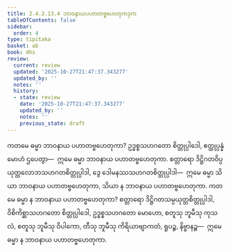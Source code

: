 ```yaml
---
title: 2.4.2.13.4 ဘာဝနာယပဟာတဗ္ဗဟေတုကဒုက
tableOfContents: false
sidebar:
  order: 4
type: tipitaka
basket: ab
book: dhs
review:
  current: review
  updated: '2025-10-27T21:47:37.343277'
  updated_by: ''
  notes: ''
  history:
  - state: review
    date: '2025-10-27T21:47:37.343277'
    updated_by: ''
    notes: ''
    previous_state: draft
---
```



<ReviewStatus review={frontmatter.review} showDetails={true} />

<HypothesisAnnotation frontmatter={frontmatter} />

<DynamicBreadcrumb />

<Division number="1587" book="dhs" e="ch" v="29" p="294">

<Paragraph number="2298" book="dhs">
ကတမေ ဓမ္မာ ဘာဝနာယ ပဟာတဗ္ဗဟေတုကာ? ဥဒ္ဓစ္စသဟဂတော စိတ္တုပ္ပါဒေါ, ဧတ္ထုပ္ပန္နံ မောဟံ ဌပေတွာ—  ဣမေ ဓမ္မာ ဘာဝနာယ ပဟာတဗ္ဗဟေတုကာ. စတ္တာရော ဒိဋ္ဌိဂတဝိပ္ပယုတ္တလောဘသဟဂတစိတ္တုပ္ပါဒါ, ဒွေ ဒေါမနဿသဟဂတစိတ္တုပ္ပါဒါ—  ဣမေ ဓမ္မာ သိယာ ဘာဝနာယ ပဟာတဗ္ဗဟေတုကာ, သိယာ န ဘာဝနာယ ပဟာတဗ္ဗဟေတုကာ.
</Paragraph>

</Division>
<Division number="1588" book="dhs" e="ch" v="29" p="294">

<Paragraph number="2299" book="dhs">
ကတမေ ဓမ္မာ န ဘာဝနာယ ပဟာတဗ္ဗဟေတုကာ? စတ္တာရော ဒိဋ္ဌိဂတသမ္ပယုတ္တစိတ္တုပ္ပါဒါ, ဝိစိကိစ္ဆာသဟဂတော စိတ္တုပ္ပါဒေါ, ဥဒ္ဓစ္စသဟဂတော မောဟော, စတူသု ဘူမီသု ကုသလံ, စတူသု ဘူမီသု ဝိပါကော, တီသု ဘူမီသု ကိရိယာဗျာကတံ, ရူပဉ္စ, နိဗ္ဗာနဉ္စ—  ဣမေ ဓမ္မာ န ဘာဝနာယ ပဟာတဗ္ဗဟေတုကာ.
</Paragraph>
</Division>